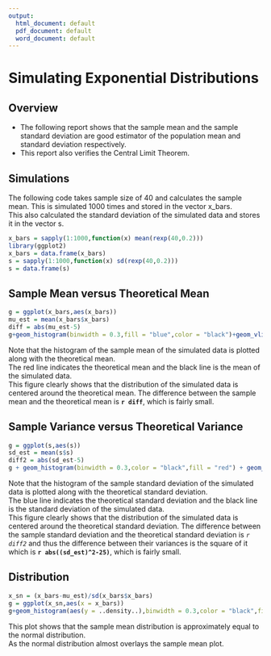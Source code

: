 ```yaml
---
output:
  html_document: default
  pdf_document: default
  word_document: default
---
```

Simulating Exponential Distributions
==================================================

## Overview  
- The following report shows that the sample mean and the sample standard deviation are good estimator of the population mean and standard deviation respectively.  
- This report also verifies the Central Limit Theorem.  

## Simulations  
The following code takes sample size of 40 and calculates the sample mean. This is simulated 1000 times and stored in the vector x_bars.  
This also calculated the standard deviation of the simulated data and stores it in the vector s.  

```r
x_bars = sapply(1:1000,function(x) mean(rexp(40,0.2)))
library(ggplot2)
x_bars = data.frame(x_bars)
s = sapply(1:1000,function(x) sd(rexp(40,0.2)))
s = data.frame(s)
```

## Sample Mean versus Theoretical Mean  

```r
g = ggplot(x_bars,aes(x_bars))
mu_est = mean(x_bars$x_bars)
diff = abs(mu_est-5)
g+geom_histogram(binwidth = 0.3,fill = "blue",color = "black")+geom_vline(xintercept = mu_est,size = 1)+geom_vline(xintercept = 5,size = 1,col = "red")+labs(title = "Distribution of sample mean")
```

Note that the histogram of the sample mean of the simulated data is plotted along with the theoretical mean.  
The red line indicates the theoretical mean and the black line is the mean of the simulated data.  
This figure clearly shows that the distribution of the simulated data is centered around the theoretical mean. 
The difference between the sample mean and the theoretical mean is **`r diff`**, which is fairly small.  

## Sample Variance versus Theoretical Variance  

```r
g = ggplot(s,aes(s))
sd_est = mean(s$s)
diff2 = abs(sd_est-5)
g + geom_histogram(binwidth = 0.3,color = "black",fill = "red") + geom_vline(xintercept = 5,color = "blue",size = 1) + geom_vline(xintercept = mean(s$s),size = 1)+labs(title = "Distribution of sample standard deviation")
```

Note that the histogram of the sample standard deviation of the simulated data is plotted along with the theoretical standard deviation.  
The blue line indicates the theoretical standard deviation and the black line is the standard deviation of the simulated data.  
This figure clearly shows that the distribution of the simulated data is centered around the theoretical standard deviation. 
The difference between the sample standard deviation and the theoretical standard deviation is *`r diff2`* and thus the difference between their variances is the square of it which is **`r abs((sd_est)^2-25)`**, which is fairly small.  

## Distribution  

```r
x_sn = (x_bars-mu_est)/sd(x_bars$x_bars)
g = ggplot(x_sn,aes(x = x_bars))
g+geom_histogram(aes(y = ..density..),binwidth = 0.3,color = "black",fill = "blue")+stat_function(fun = dnorm,args = list(mean = mean(x_sn$x_bars),sd = sd(x_sn$x_bars)),size = 2)+labs(title = "Sample mean distribution and normal distribution")
```

This plot shows that the sample mean distribution is approximately equal to the normal distribution.  
As the normal distribution almost overlays the sample mean plot.  

